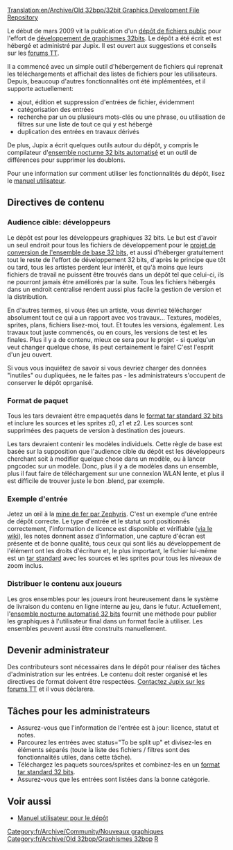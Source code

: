 [[Translation:en/Archive/Old 32bpp/32bit Graphics Development File Repository]]


Le début de mars 2009 vit la publication d'un [http://jupix.info/openttd/gfxdev-repo/ dépôt de fichiers public] pour l'effort de [[fr/Archive/Old 32bpp/Développement de graphismes 32bits|développement de graphismes 32bits]]. Le dépôt a été écrit et est hébergé et administré par Jupix. Il est ouvert aux suggestions et conseils sur les [http://www.tt-forums.net/viewtopic.php?f=36&t=42293 forums TT].

Il a commencé avec un simple outil d'hébergement de fichiers qui reprenait les téléchargements et affichait des listes de fichiers pour les utilisateurs. Depuis, beaucoup d'autres fonctionnalités ont été implémentées, et il supporte actuellement:

* ajout, édition et suppression d'entrées de fichier, évidemment
* catégorisation des entrées
* recherche par un ou plusieurs mots-clés ou une phrase, ou utilisation de filtres sur une liste de tout ce qui y est hébergé
* duplication des entrées en travaux dérivés

De plus, Jupix a écrit quelques outils autour du dépôt, y compris le compilateur d'[[fr/Archive/Old 32bpp/Ensemble nocturne automatisé 32bits|ensemble nocturne 32 bits automatisé]] et un outil de différences pour supprimer les doublons.

Pour une information sur comment utiliser les fonctionnalités du dépôt, lisez le [[fr/Archive/Old 32bpp/Manuel utilisateur du dépôt de fichiers de développement graphique 32bpp|manuel utilisateur]].

==Directives de contenu==

===Audience cible: développeurs===

Le dépôt est pour les développeurs graphiques 32 bits. Le but est d'avoir un seul endroit pour tous les fichiers de développement pour le [[fr/Archive/Old 32bpp/Projet de conversion de l'ensemble de base 32bits|projet de conversion de l'ensemble de base 32 bits]], et aussi d'héberger gratuitement tout le reste de l'effort de développement 32 bits, d'après le principe que tôt ou tard, tous les artistes perdent leur intérêt, et qu'à moins que leurs fichiers de travail ne puissent être trouvés dans un dépôt tel que celui-ci, ils ne pourront jamais être améliorés par la suite. Tous les fichiers hébergés dans un endroit centralisé rendent aussi plus facile la gestion de version et la distribution.

En d'autres termes, si vous êtes un artiste, vous devriez télécharger absolument tout ce qui a un rapport avec vos travaux... Textures, modèles, sprites, plans, fichiers lisez-moi, tout. Et toutes les versions, également. Les travaux tout juste commencés, ou en cours, les versions de test et les finales. Plus il y a de contenu, mieux ce sera pour le projet - si quelqu'un veut changer quelque chose, ils peut certainement le faire! C'est l'esprit d'un jeu ouvert.

Si vous vous inquiétez de savoir si vous devriez charger des données "inutiles" ou dupliquées, ne le faites pas - les administrateurs s'occupent de conserver le dépôt oprganisé.

===Format de paquet===

Tous les tars devraient être empaquetés dans le [[fr/Archive/Old 32bpp/Format tar standard 32 bits|format tar standard 32 bits]] et inclure les sources et les sprites z0, z1 et z2. Les sources sont supprimées des paquets de version à destination des joueurs.

Les tars devraient contenir les modèles individuels. Cette règle de base est basée sur la supposition que l'audience cible du dépôt est les développeurs cherchant soit à modifier quelque chose dans un modèle, ou à lancer pngcodec sur un  modèle. Donc, plus il y a de modèles dans un ensemble, plus il faut faire de téléchargement sur une connexion WLAN lente, et plus il est difficile de trouver juste le bon .blend, par exemple.

===Exemple d'entrée===

Jetez un œil à la [http://jupix.info/openttd/gfxdev-repo/index.php?act=file&id=195 mine de fer par Zephyris]. C'est un exemple d'une entrée de dépôt correcte. Le type d'entrée et le statut sont positionnés correctement, l'information de licence est disponible et vérifiable ([[fr/Archive/Old 32bpp/Licence graphique 32 bits|via le wiki]]), les notes donnent assez d'information, une capture d'écran est présente et de bonne qualité, tous ceux qui sont liés au développement de l'élément ont les droits d'écriture et, le plus important, le fichier lui-même est un [[fr/Archive/Old 32bpp/Format tar standard 32 bits|tar standard]] avec les sources et les sprites pour tous les niveaux de zoom inclus.

===Distribuer le contenu aux joueurs===

Les gros ensembles pour les joueurs iront heureusement dans le système de livraison du contenu en ligne interne au jeu, dans le futur. Actuellement, l'[[fr/Archive/Old 32bpp/Ensemble nocturne automatisé 32bits|ensemble nocturne automatisé 32 bits]] fournit une méthode pour publier les graphiques à l'utilisateur final dans un format facile à utiliser. Les ensembles peuvent aussi être construits manuellement.

==Devenir administrateur==

Des contributeurs sont nécessaires dans le dépôt pour réaliser des tâches d'administration sur les entrées. Le contenu doit  rester organisé et les directives de format doivent être respectées. [http://www.tt-forums.net/ucp.php?i=pm&mode=compose&u=6127 Contactez Jupix sur les forums TT] et il vous déclarera.

==Tâches pour les administrateurs==

* Assurez-vous que l'information de l'entrée est à jour: licence, statut et notes.
* Parcourez les entrées avec status="To be split up" et divisez-les en éléments séparés (toute la liste des fichiers / filtres sont des fonctionnalités utiles, dans cette tâche).
* Téléchargez les paquets sources/sprites et combinez-les en un [[fr/Archive/Old 32bpp/Format tar standard 32 bits|format tar standard 32 bits]].
* Assurez-vous que les entrées sont listées dans la bonne catégorie.

==Voir aussi==

* [[fr/Archive/Old 32bpp/Manuel utilisateur du dépôt de fichiers de développement graphique 32bpp|Manuel utilisateur pour le dépôt]]


{{fr/Archive/Old 32bpp/Navbox Développement graphique}}

[[Category:fr/Archive/Community/Nouveaux graphiques]][[Category:fr/Archive/Old 32bpp/Graphismes 32bpp]][[Category:fr/Archive/Old 32bpp/Ressources du développeur de graphismes|R]]